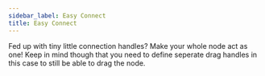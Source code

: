 ```yaml
---
sidebar_label: Easy Connect
title: Easy Connect
---
```



<ExampleLayout>
  Fed up with tiny little connection handles? Make your whole node act as one!
  Keep in mind though that you need to define seperate drag handles in this case
  to still be able to drag the node.
  <CodeViewer codePath="examples/nodes/easy-connect" framework="svelte" />
</ExampleLayout>
